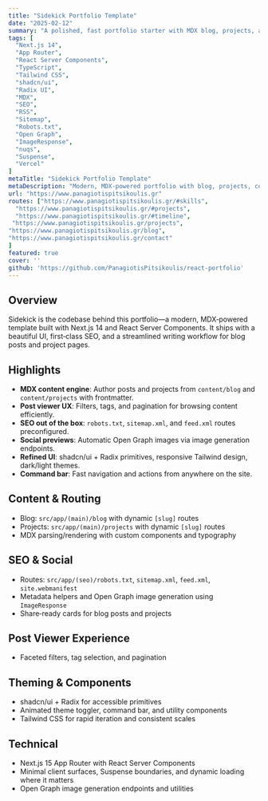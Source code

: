 ```yaml
---
title: "Sidekick Portfolio Template"
date: "2025-02-12"
summary: "A polished, fast portfolio starter with MDX blog, projects, and first‑class SEO."
tags: [
  "Next.js 14",
  "App Router",
  "React Server Components",
  "TypeScript",
  "Tailwind CSS",
  "shadcn/ui",
  "Radix UI",
  "MDX",
  "SEO",
  "RSS",
  "Sitemap",
  "Robots.txt",
  "Open Graph",
  "ImageResponse",
  "nuqs",
  "Suspense",
  "Vercel"
]
metaTitle: "Sidekick Portfolio Template"
metaDescription: "Modern, MDX‑powered portfolio with blog, projects, command bar, and built‑in SEO."
url: "https://www.panagiotispitsikoulis.gr"
routes: ["https://www.panagiotispitsikoulis.gr/#skills",
  "https://www.panagiotispitsikoulis.gr/#projects",
  "https://www.panagiotispitsikoulis.gr/#timeline",
 "https://www.panagiotispitsikoulis.gr/projects",
"https://www.panagiotispitsikoulis.gr/blog",
"https://www.panagiotispitsikoulis.gr/contact"
]
featured: true
cover: ''
github: 'https://github.com/PanagiotisPitsikoulis/react-portfolio'
---
```


## Overview

Sidekick is the codebase behind this portfolio—a modern, MDX‑powered template built with Next.js 14 and React Server Components. It ships with a beautiful UI, first‑class SEO, and a streamlined writing workflow for blog posts and project pages.

## Highlights

- **MDX content engine**: Author posts and projects from `content/blog` and `content/projects` with frontmatter.
- **Post viewer UX**: Filters, tags, and pagination for browsing content efficiently.
- **SEO out of the box**: `robots.txt`, `sitemap.xml`, and `feed.xml` routes preconfigured.
- **Social previews**: Automatic Open Graph images via image generation endpoints.
- **Refined UI**: shadcn/ui + Radix primitives, responsive Tailwind design, dark/light themes.
- **Command bar**: Fast navigation and actions from anywhere on the site.

## Content & Routing

- Blog: `src/app/(main)/blog` with dynamic `[slug]` routes
- Projects: `src/app/(main)/projects` with dynamic `[slug]` routes
- MDX parsing/rendering with custom components and typography

## SEO & Social

- Routes: `src/app/(seo)/robots.txt`, `sitemap.xml`, `feed.xml`, `site.webmanifest`
- Metadata helpers and Open Graph image generation using `ImageResponse`
- Share‑ready cards for blog posts and projects

## Post Viewer Experience

- Faceted filters, tag selection, and pagination

## Theming & Components

- shadcn/ui + Radix for accessible primitives
- Animated theme toggler, command bar, and utility components
- Tailwind CSS for rapid iteration and consistent scales

## Technical

- Next.js 15 App Router with React Server Components
- Minimal client surfaces, Suspense boundaries, and dynamic loading where it matters
- Open Graph image generation endpoints and utilities
